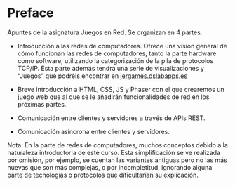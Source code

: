 # Preface {.unnumbered}

Apuntes de la asignatura Juegos en Red. Se organizan en 4 partes:

- Introducción a las redes de computadores. Ofrece una visión general de cómo funcionan las redes de computadores, tanto la parte hardware como software, utilizando la categorización de la pila de protocolos TCP/IP. Esta parte además tendrá una serie de visualizaciones y "Juegos" que podréis encontrar en [jergames.dslabapps.es](https://jergames.dslabapps.es)

- Breve introducción a HTML, CSS, JS y Phaser con el que crearemos un juego web que al que se le añadirán funcionalidades de red en los próximas partes.

- Comunicación entre clientes y servidores a través de APIs REST.

- Comunicación asíncrona entre clientes y servidores.


::: {.callout-important}
Nota: En la parte de redes de computadores, muchos conceptos debido a la naturaleza introductoria de este curso. Esta simplificación se ve realizada por omisión, por ejemplo, se cuentan las variantes antiguas pero no las más nuevas que son más complejas, o por incompletitud, ignorando alguna parte de tecnologías o protocolos que dificultarían su explicación.
:::